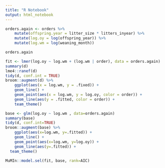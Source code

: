 ```yaml
---
title: "R Notebook"
output: html_notebook
---
```


```r
orders.again <- orders %>%
    mutate(offspring.year = litter_size * litters_inyear) %>%
    mutate(log.oy = log(offspring_year)) %>%
    mutate(log.wm = log(weaning_month))

orders.again
```

```r
fit <- lmer(log.oy ~ log.wm + (log.wm | order), data = orders.again)
summary(d)
lme4::ranef(d)
tidy(d, conf.int = TRUE)
broom::augment(d) %>%
    ggplot(aes(x = log.wm, y = .fixed)) +
    geom_line() +
    geom_point(aes(x = log.wm, y = log.oy, color = order)) +
    geom_line(aes(y = .fitted, color = order)) +
    team_theme()
```
```r
base <- glm(log.oy ~ log.wm , data=orders.again)
summary(base)
tidy(d, conf.int=TRUE)
broom::augment(base) %>%
    ggplot(aes(x=log.wm, y=.fitted)) +
    geom_line() +
    geom_point(aes(x=log.wm, y=log.oy)) +
    geom_line(aes(y=.fitted)) +
  team_theme()
```
```r
MuMIn::model.sel(fit, base, rank=AIC)
```


